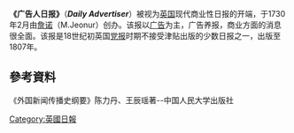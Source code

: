 '''《广告人日报》'''（'''''Daily Advertiser'''''）被视为[[英国|英国]]现代商业性日报的开端，于1730年2月由[[詹诺|詹诺]]（M.Jeonur）创办。该报以[[广告|广告]]为主，广告养报，商业方面的消息很全面。该报是18世纪初英国[[党报|党报]]时期不接受津贴出版的少数日报之一，出版至1807年。

==參考資料==
《外国新闻传播史纲要》陈力丹、王辰瑶著--中国人民大学出版社

{{報紙小作品}}

[[Category:英國日報|Category:英國日報]]
